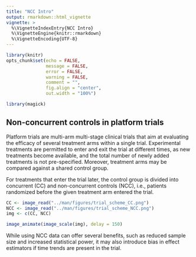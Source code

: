 ---
title: "NCC Intro"
output: rmarkdown::html_vignette
vignette: >
  %\VignetteIndexEntry{NCC Intro}
  %\VignetteEngine{knitr::rmarkdown}
  %\VignetteEncoding{UTF-8}
---

```{r setup, include=FALSE}
library(knitr)
opts_chunk$set(echo = FALSE,
               message = FALSE,
               error = FALSE,
               warning = FALSE,
               comment = "",
               fig.align = "center",
               out.width = "100%")

library(magick)
```



## Non-concurrent controls in platform trials

Platform trials are multi-arm multi-stage clinical trials that aim at evaluating the efficacy of several treatment arms within a single trial. Experimental treatments are permitted to enter and exit the trial at different times, as new treatments become available, and the total number of newly added treatments is not pre-specified. Moreover, treatment arms may be compared against a shared control group. 


For treatments that enter the trial later, the control group is divided into concurrent (CC) and non-concurrent controls (NCC), i.e., patients randomized before the given treatment arm entered the trial. 


```{r}
CC <- image_read("../man/figures/trial_scheme_CC.png")
NCC <- image_read("../man/figures/trial_scheme_NCC.png")
img <- c(CC, NCC)

image_animate(image_scale(img), delay = 150)
```


While using NCC data can offer several benefits, such as reduced sample size and increased statistical power, it may also introduce bias in effect estimators if time trends are present in the trial.








